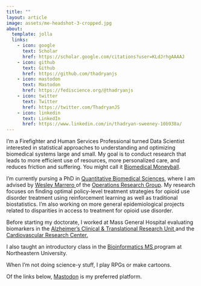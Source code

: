 ```yaml
---
title: ""
layout: article
image: assets/me-headshot-3-cropped.jpg
about:
  template: jolla
  links:
    - icon: google
      text: Scholar
      href: https://scholar.google.com/citations?user=KLdJrhgAAAAJ
    - icon: github
      text: Github
      href: https://github.com/thadryanjs
    - icon: mastodon
      text: Mastodon
      href: https://fediscience.org/@thadryanjs
    - icon: twitter
      text: Twitter
      href: https://twitter.com/ThadryanJS
    - icon: linkedin
      text: LinkedIn
      href: https://www.linkedin.com/in/thadryan-sweeney-10b938a/
---
```


I'm a Firefighter and Human Services Professional turned Data Scientist interested in statistical approaches to understanding and optimizing biomedical systems large and small. My goal is to conduct research that leads to more efficient use of resources, more personalized care, and reduces friction and suffering. You might call it <a href=https://d3.harvard.edu/platform-digit/submission/optum-using-moneyball-analytics-to-provided-better-insights-in-healthcare/"> Biomedical Moneyball</a>.

I'm currently pursing a PhD in <a href="https://geiselmed.dartmouth.edu/qbs/">Quantitative Biomedical Sciences</a>, where I am advised by <a href="https://wesleymarrero.wixsite.com/home"> Wesley Marrero </a> of the <a href="https://or.engineering.dartmouth.edu"> Operations Research Group</a>. My research focuses on finding optimal policy-level treatment strategies for opioid use disorder treatment using reinforcement learning as well as traditional biostatistics. I'm also working on more general epidemiological projects related to disparities in access to treatment for opioid use disorder.

Before starting my doctorate, I worked at Mass General Hospital evaluating biomarkers in the <a href="https://www.actru.org/"> Alzheimer's Clinical & Translational Research Unit </a> and the <a href="https://cvrc.massgeneral.org/"> Cardiovascular Research Center.</a>

I also taught an introductory class in the
<a href="https://www.northeastern.edu/graduate/program/master-of-science-in-bioinformatics-online-14245/">Bioinformatics MS </a>
program at Northeastern University.

When I'm not doing science-y stuff, I play RPGs or make cartoons.

Of the links below, <a rel="me" href="https://fediscience.org/@thadryanjs">Mastodon</a> is my preferred platform.

<!-- <a rel="me" href="https://fediscience.org/@thadryanjs">Mastodon</a> -->
